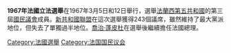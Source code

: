 '''1967年法國立法選舉'''在1967年3月5日和12日舉行，選舉[[法蘭西第五共和國|法蘭西第五共和國]]的第三屆[[國民議會_(法國)|國民議會]]成員。[[新共和國聯盟|新共和國聯盟]]在這次選舉獲得243個議席，雖然維持了最大黨派地位，但失去了單獨過半地位。[[喬治·蓬皮杜|喬治·蓬皮杜]]在選舉後繼續擔任法國總理。
{{法國選舉}}
[[Category:法國選舉|Category:法國選舉]]
[[Category:法国国民议会|Category:法国国民议会]]